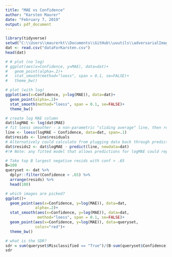```yaml
---
title: "MAE vs Confidence"
author: "Karsten Maurer"
date: "February 7, 2019"
output: pdf_document
---
```


```r
library(tidyverse)
setwd("C:\\Users\\maurerkt\\Documents\\GitHub\\uuutils\\adversarialImages")
dat <- read.csv("dataForKarsten.csv")
head(dat)

# # plot (no log)
# ggplot(aes(x=Confidence, y=MAE), data=dat)+
#   geom_point(alpha=.2)+
#   stat_smooth(method="loess", span = 0.1, se=FALSE)+
#   theme_bw()

# plot (with log)
ggplot(aes(x=Confidence, y=log(MAE)), data=dat)+
  geom_point(alpha=.2)+
  stat_smooth(method="loess", span = 0.1, se=FALSE)+
  theme_bw()

# create log MAE column
dat$logMAE <- log(dat$MAE)
# fit loess smoother - a non-parametric "sliding average" line, then recode residuals of all points
line <- loess(logMAE ~ Confidence, data=dat, span=.1)
dat$resids <- line$residuals
# Alternatively could calculate from plugging data back through prediction function
dat$resids2 <- dat$logMAE - predict(line, newdata=dat)
#!# Note: any fitted model that allows predictions for logMAE could replace loess

# Take top B largest negative resids with conf > .65
B=100
queryset <- dat %>% 
  dplyr::filter(Confidence > .65) %>%
  arrange(resids) %>% 
  head(100) 

# which images are picked?
ggplot()+
  geom_point(aes(x=Confidence, y=log(MAE)), data=dat,
             alpha=.2)+
  stat_smooth(aes(x=Confidence, y=log(MAE)), data=dat, 
              method="loess", span = 0.1, se=FALSE)+
  geom_point(aes(x=Confidence, y=log(MAE)), data=queryset,
             color="red")+
  theme_bw()

# what is the SDR?
sdr = sum(queryset$Misclassified == "True")/(B-sum(queryset$Confidence))
sdr

```
